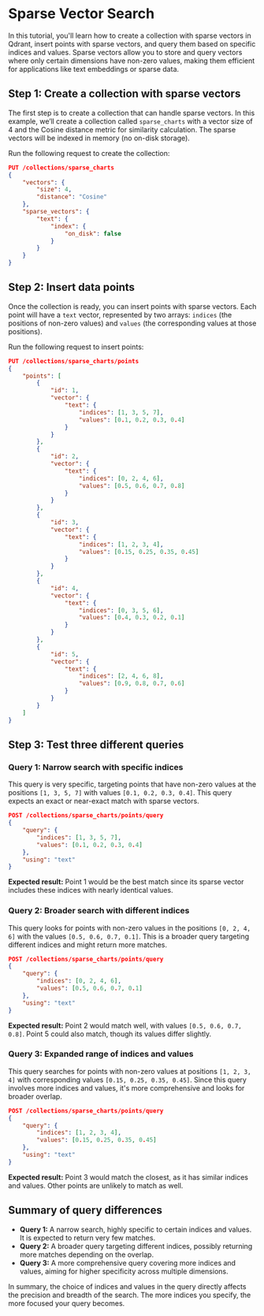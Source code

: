 
# Sparse Vector Search

In this tutorial, you'll learn how to create a collection with sparse vectors in Qdrant, insert points with sparse vectors, and query them based on specific indices and values. Sparse vectors allow you to store and query vectors where only certain dimensions have non-zero values, making them efficient for applications like text embeddings or sparse data.

## Step 1: Create a collection with sparse vectors

The first step is to create a collection that can handle sparse vectors. In this example, we’ll create a collection called `sparse_charts` with a vector size of 4 and the Cosine distance metric for similarity calculation. The sparse vectors will be indexed in memory (no on-disk storage).

Run the following request to create the collection:

```json withRunButton=true
PUT /collections/sparse_charts
{
    "vectors": {
        "size": 4,  
        "distance": "Cosine"  
    },
    "sparse_vectors": {
        "text": {  
            "index": {
                "on_disk": false  
            }
        }
    }
}
```

## Step 2: Insert data points 

Once the collection is ready, you can insert points with sparse vectors. Each point will have a `text` vector, represented by two arrays: `indices` (the positions of non-zero values) and `values` (the corresponding values at those positions).

Run the following request to insert points:

```json withRunButton=true
PUT /collections/sparse_charts/points
{
    "points": [
        {
            "id": 1,
            "vector": {
                "text": {
                    "indices": [1, 3, 5, 7],
                    "values": [0.1, 0.2, 0.3, 0.4]
                }
            }
        },
        {
            "id": 2,
            "vector": {
                "text": {
                    "indices": [0, 2, 4, 6],
                    "values": [0.5, 0.6, 0.7, 0.8]
                }
            }
        },
        {
            "id": 3,
            "vector": {
                "text": {
                    "indices": [1, 2, 3, 4],
                    "values": [0.15, 0.25, 0.35, 0.45]
                }
            }
        },
        {
            "id": 4,
            "vector": {
                "text": {
                    "indices": [0, 3, 5, 6],
                    "values": [0.4, 0.3, 0.2, 0.1]
                }
            }
        },
        {
            "id": 5,
            "vector": {
                "text": {
                    "indices": [2, 4, 6, 8],
                    "values": [0.9, 0.8, 0.7, 0.6]
                }
            }
        }
    ]
}
```

## Step 3: Test three different queries

### Query 1: Narrow search with specific indices

This query is very specific, targeting points that have non-zero values at the positions `[1, 3, 5, 7]` with values `[0.1, 0.2, 0.3, 0.4]`. This query expects an exact or near-exact match with sparse vectors.

```json withRunButton=true
POST /collections/sparse_charts/points/query
{
    "query": {
        "indices": [1, 3, 5, 7],
        "values": [0.1, 0.2, 0.3, 0.4]
    },
    "using": "text"
}
```

**Expected result:** Point 1 would be the best match since its sparse vector includes these indices with nearly identical values.

### Query 2: Broader search with different indices

This query looks for points with non-zero values in the positions `[0, 2, 4, 6]` with the values `[0.5, 0.6, 0.7, 0.1]`. This is a broader query targeting different indices and might return more matches.

```json withRunButton=true
POST /collections/sparse_charts/points/query
{
    "query": {
        "indices": [0, 2, 4, 6],
        "values": [0.5, 0.6, 0.7, 0.1]
    },
    "using": "text"
}
```

**Expected result:** Point 2 would match well, with values `[0.5, 0.6, 0.7, 0.8]`. Point 5 could also match, though its values differ slightly.

### Query 3: Expanded range of indices and values

This query searches for points with non-zero values at positions `[1, 2, 3, 4]` with corresponding values `[0.15, 0.25, 0.35, 0.45]`. Since this query involves more indices and values, it's more comprehensive and looks for broader overlap.

```json withRunButton=true
POST /collections/sparse_charts/points/query
{
    "query": {
        "indices": [1, 2, 3, 4],
        "values": [0.15, 0.25, 0.35, 0.45]
    },
    "using": "text"
}
```

**Expected result:** Point 3 would match the closest, as it has similar indices and values. Other points are unlikely to match as well.

## Summary of query differences

- **Query 1:** A narrow search, highly specific to certain indices and values. It is expected to return very few matches.
- **Query 2:** A broader query targeting different indices, possibly returning more matches depending on the overlap.
- **Query 3:** A more comprehensive query covering more indices and values, aiming for higher specificity across multiple dimensions.

In summary, the choice of indices and values in the query directly affects the precision and breadth of the search. The more indices you specify, the more focused your query becomes.
